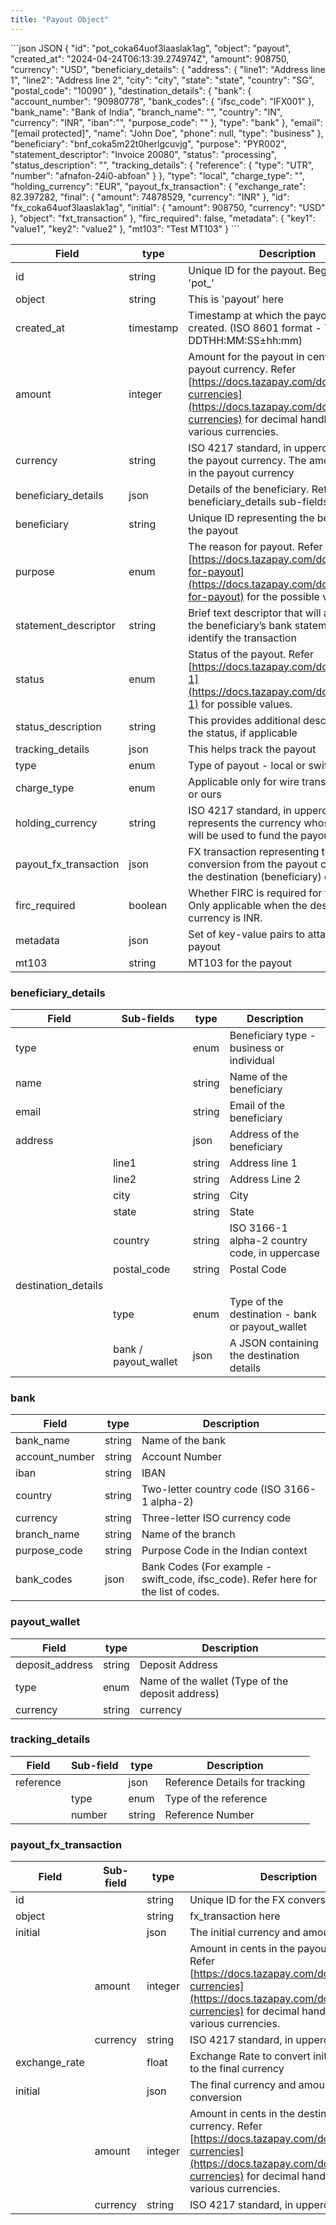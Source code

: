 ```yaml
---
title: "Payout Object"
---
```


<CodeGroup>
  ```json JSON
  {
    "id": "pot_coka64uof3laaslak1ag",
    "object": "payout",
    "created_at": "2024-04-24T06:13:39.274974Z",
    "amount": 908750,
    "currency": "USD",
    "beneficiary_details": {
      "address": {
        "line1": "Address line 1",
        "line2": "Address line 2",
        "city": "city",
        "state": "state",
        "country": "SG",
        "postal_code": "10090"
      },
      "destination_details": {
        "bank": {
          "account_number": "90980778",
          "bank_codes": {
            "ifsc_code": "IFX001"
          },
          "bank_name": "Bank of India",
          "branch_name": "",
          "country": "IN",
          "currency": "INR",
          "iban":"",
          "purpose_code": ""
        },
        "type": "bank"
      },
      "email": "[email protected]",
      "name": "John Doe",
      "phone": null,
      "type": "business"
    },
    "beneficiary": "bnf_coka5m22t0herlgcuvjg",
    "purpose": "PYR002",
    "statement_descriptor": "Invoice 20080",
    "status": "processing",
    "status_description": "",
    "tracking_details": {
      "reference": {
        "type": "UTR",
        "number": "afnafon-24i0-abfoan"
      }
    },
    "type": "local",
    "charge_type": "",
    "holding_currency": "EUR",
    "payout_fx_transaction": {
      "exchange_rate": 82.397282,
      "final": {
        "amount": 74878529,
        "currency": "INR"
      },
      "id": "fx_coka64uof3laaslak1ag",
      "initial": {
        "amount": 908750,
        "currency": "USD"
      },
      "object": "fxt_transaction"
    },
    "firc_required": false,
    "metadata": {
      "key1": "value1",
      "key2": "value2"
    },
    "mt103": "Test MT103"
  }
  ```
</CodeGroup>

| Field                   | type      | Description                                                                                                                                                                            |
| ----------------------- | --------- | -------------------------------------------------------------------------------------------------------------------------------------------------------------------------------------- |
| id                      | string    | Unique ID for the payout. Begins with 'pot\_'                                                                                                                                          |
| object                  | string    | This is 'payout' here                                                                                                                                                                  |
| created\_at             | timestamp | Timestamp at which the payout object is created. (ISO 8601 format - YYYY-MM-DDTHH:MM:SS±hh:mm)                                                                                         |
| amount                  | integer   | Amount for the payout in cents in the payout currency. Refer [https://docs.tazapay.com/docs/decimal-currencies](https://docs.tazapay.com/docs/decimal-currencies) for decimal handling for various currencies. |
| currency                | string    | ISO 4217 standard, in uppercase. This is the payout currency. The amount will be in the payout currency                                                                                |
| beneficiary\_details    | json      | Details of the beneficiary. Refer here for beneficiary\_details sub-fields                                                                                                             |
| beneficiary             | string    | Unique ID representing the beneficiary for the payout                                                                                                                                  |
| purpose                 | enum      | The reason for payout. Refer [https://docs.tazapay.com/docs/reasons-for-payout](https://docs.tazapay.com/docs/reasons-for-payout) for the possible values.                                                     |
| statement\_descriptor   | string    | Brief text descriptor that will appear on the beneficiary’s bank statement to identify the transaction                                                                                 |
| status                  | enum      | Status of the payout. Refer [https://docs.tazapay.com/docs/payout-1](https://docs.tazapay.com/docs/payout-1) for possible values.                                                                              |
| status\_description     | string    | This provides additional description about the status, if applicable                                                                                                                   |
| tracking\_details       | json      | This helps track the payout                                                                                                                                                            |
| type                    | enum      | Type of payout - local or swift or wallet                                                                                                                                              |
| charge\_type            | enum      | Applicable only for wire transfers, shared or ours                                                                                                                                     |
| holding\_currency       | string    | ISO 4217 standard, in uppercase. This represents the currency whose balance will be used to fund the payout                                                                            |
| payout\_fx\_transaction | json      | FX transaction representing the currency conversion from the payout currency to the destination (beneficiary) currency                                                                 |
| firc\_required          | boolean   | Whether FIRC is required for the payout. Only applicable when the destination currency is INR.                                                                                         |
| metadata                | json      | Set of key-value pairs to attach to the payout                                                                                                                                         |
| mt103                   | string    | MT103 for the payout                                                                                                                                                                   |

### beneficiary\_details

| Field                | Sub-fields            | type   | Description                                      |
| -------------------- | --------------------- | ------ | ------------------------------------------------ |
| type                 |                       | enum   | Beneficiary type - business or individual        |
| name                 |                       | string | Name of the beneficiary                          |
| email                |                       | string | Email of the beneficiary                         |
| address              |                       | json   | Address of the beneficiary                       |
|                      | line1                 | string | Address line 1                                   |
|                      | line2                 | string | Address Line 2                                   |
|                      | city                  | string | City                                             |
|                      | state                 | string | State                                            |
|                      | country               | string | ISO 3166-1 alpha-2 country code, in uppercase    |
|                      | postal\_code          | string | Postal Code                                      |
| destination\_details |                       |        |                                                  |
|                      | type                  | enum   | Type of the destination - bank or payout\_wallet |
|                      | bank / payout\_wallet | json   | A JSON containing the destination details        |

### bank

| Field           | type   | Description                                                                           |
| --------------- | ------ | ------------------------------------------------------------------------------------- |
| bank\_name      | string | Name of the bank                                                                      |
| account\_number | string | Account Number                                                                        |
| iban            | string | IBAN                                                                                  |
| country         | string | Two-letter country code (ISO 3166-1 alpha-2)                                          |
| currency        | string | Three-letter ISO currency code                                                        |
| branch\_name    | string | Name of the branch                                                                    |
| purpose\_code   | string | Purpose Code in the Indian context                                                    |
| bank\_codes     | json   | Bank Codes (For example - swift\_code, ifsc\_code). Refer here for the list of codes. |

### payout\_wallet

| Field            | type   | Description                                      |
| ---------------- | ------ | ------------------------------------------------ |
| deposit\_address | string | Deposit Address                                  |
| type             | enum   | Name of the wallet (Type of the deposit address) |
| currency         | string | currency                                         |

### tracking\_details

| Field     | Sub-field | type   | Description                    |
| --------- | --------- | ------ | ------------------------------ |
| reference |           | json   | Reference Details for tracking |
|           | type      | enum   | Type of the reference          |
|           | number    | string | Reference Number               |

### payout\_fx\_transaction

| Field          | Sub-field | type    | Description                                                                                                                                                                  |
| -------------- | --------- | ------- | ---------------------------------------------------------------------------------------------------------------------------------------------------------------------------- |
| id             |           | string  | Unique ID for the FX conversion                                                                                                                                              |
| object         |           | string  | fx\_transaction here                                                                                                                                                         |
| initial        |           | json    | The initial currency and amount                                                                                                                                              |
|                | amount    | integer | Amount in cents in the payout currency. Refer [https://docs.tazapay.com/docs/decimal-currencies](https://docs.tazapay.com/docs/decimal-currencies) for decimal handling for various currencies.      |
|                | currency  | string  | ISO 4217 standard, in uppercase.                                                                                                                                             |
| exchange\_rate |           | float   | Exchange Rate to convert initial currency to the final currency                                                                                                              |
| initial        |           | json    | The final currency and amount after conversion                                                                                                                               |
|                | amount    | integer | Amount in cents in the destination currency. Refer [https://docs.tazapay.com/docs/decimal-currencies](https://docs.tazapay.com/docs/decimal-currencies) for decimal handling for various currencies. |
|                | currency  | string  | ISO 4217 standard, in uppercase.                                                                                                                                             |
